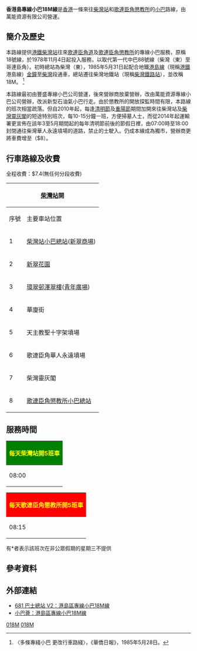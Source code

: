 {{公共汽車路線基礎資訊
| 路線名稱= 香港島專線小巴18M線
|代表圖像=
|經營者=萬能資源有限公司
|路線用車=[[豐田Coaster|豐田Coaster]]
|起點站=[[柴灣站公共運輸交匯處|柴灣站]]
|途經地點=[[歌連臣角火葬場|歌連臣角火葬場]]
|終點站=[[歌連臣角懲教所|歌連臣角懲教所]]
|路線性質=
|全程行駛里程=
|全程行車時間=
|起站服務時間=08:00-18:15 
|訖站服務時間=08:15-18:30
|班次頻率=固定班次
|特別班次=
|全程收費=$7.4
|分段收費站點=
|服務時間以外替代路線=
|主要競爭交通=
|備註=
|走線圖=GM18MRtMap.png
|走線圖說明=此線的走線圖
}}

'''香港島專線小巴18M線'''是[[香港|香港]]一條來往[[柴灣站公共運輸交匯處|柴灣站]]和[[歌連臣角懲教所|歌連臣角懲教所]]的[[香港小巴|小巴]]路線，由萬能資源有限公司營運。

==簡介及歷史==
本路線提供[[港鐵|港鐵]][[柴灣站|柴灣站]]往來[[歌連臣角道|歌連臣角道]]及[[歌連臣角懲教所|歌連臣角懲教所]]的專線小巴服務，原稱18號線，於1978年11月4日起投入服務，以取代第一代中巴88號線（柴灣（東）至哥連臣角）。初時總站為柴灣（東），1985年5月31日起配合地鐵[[港島線|港島線]]（現稱[[港鐵|港鐵]]港島線）[[金鐘|金鐘]]至[[柴灣|柴灣]]段通車，總站遷往柴灣地鐵站（現稱[[柴灣鐵路站|柴灣鐵路站]]），並改稱18M。 <ref>〈多條專綫小巴 更改行車路綫〉，《華僑日報》，1985年5月28日。</ref>

本路線最初由豐盛專線小巴公司營運，後來營辦商放棄營辦，改由萬能資源專線小巴公司營辦，改派新型石油氣小巴行走。由於懲教所的開放探監時間有限，本路線的班次相當疏落。但自2010年起，每逢[[清明節|清明節]]及[[重陽節|重陽節]]期間加開來往柴灣站及[[柴灣靈灰閣|柴灣靈灰閣]]的短途特別班次，每10-15分鐘一班，方便掃墓人士，而從2014年起運輸署更宣佈在該年3至5月期間起的每年清明節前後的節假日裡，由07:00時至18:00封閉通往柴灣華人永遠墳場的道路，禁止的士駛入。仍成本線成為獨市，營辦商更將車費增至（$8）。

==行車路線及收費==
全程收費：$7.4(無任何分段收費)
{| class="wikitable"
! colspan="3" |[[柴灣站公共運輸交匯處|柴灣站]]開
! colspan="3" |[[歌連臣角懲教所|歌連臣角懲教所]]開
|-
!序號
!主要車站位置
!街道
!序號
!主要車站位置
!街道
|-
|1
| colspan="2" |[[柴灣站公共運輸交匯處|柴灣站小巴總站]]([[新翠商場|新翠商場]])
|1
| colspan="2" |[[歌連臣角懲教所|歌連臣角懲教所小巴總站]]
|-
|2
|[[新翠花園|新翠花園]]
|吉勝街
|2
|柴灣靈灰閣
| rowspan="3" |歌連臣角道
|-
|3
|[[環翠邨|環翠邨澤翠樓]]([[青年廣場|青年廣場]])
|環翠道
|3
|歌連臣角華人永遠墳場
|-
|4
|華廈街
|連城道
|4
|天主教聖十字架墳場
|-
|5
|天主教聖十字架墳場
| rowspan="3" |歌連臣角道
|5
|華廈街
|連城道
|-
|6
|歌連臣角華人永遠墳場
|6
|[[青年廣場|青年廣場]]([[環翠邨|環翠邨]])
|環翠道
|-
|7
|柴灣靈灰閣
|7
| colspan="2" |[[柴灣站公共運輸交匯處|柴灣站小巴總站]]([[新翠商場|新翠商場]])
|-
|8
| colspan="2" |[[歌連臣角懲教所|歌連臣角懲教所小巴總站]]
|
|
|
|}

==服務時間==
{{col-begin}}{{col-2}}
{|class="wikitable" style="text-align: center"
!colspan=5 style="background:Green; color:Yellow;"|每天柴灣站開5班車
|-
|08:00||10:00*||12:30||15:00*||16:45
|}{{col-2}}
{|class="wikitable" style="text-align: center"
!colspan=5 style="background:Red; color:Yellow;"|每天歌連臣角懲教所開5班車
|-
|08:15||10:15*||12:45||15:15*||17:00
|}{{col-end}}
;有*者表示該班次在非公眾假期的星期三不提供
==參考資料==
{{reflist}}
==外部連結==
*[http://www.681busterminal.com/version2/index.php?fi=a811&id=29&vid=1 681 巴士總站 V2：港島區專線小巴18M線]
*[http://www.16seats.net/chi/gmb/gh_18m.html 小巴薈：港島區專線小巴18M線]

{{香港東區小巴路線列表}}

[[Category:東區小巴路線_(香港)|018M]]
[[Category:香港島小巴路線|018M]]